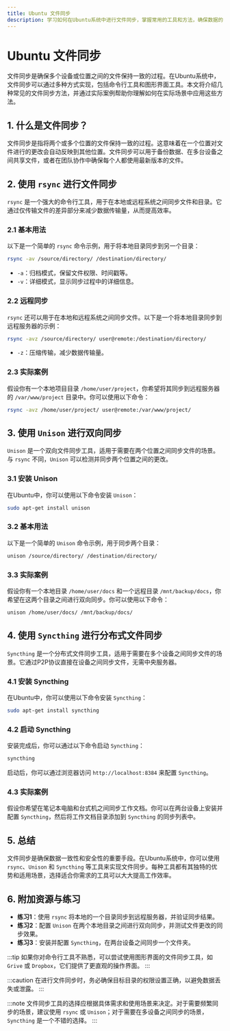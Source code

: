 ```yaml
---
title: Ubuntu 文件同步
description: 学习如何在Ubuntu系统中进行文件同步，掌握常用的工具和方法，确保数据的一致性和安全性。
---
```


# Ubuntu 文件同步

文件同步是确保多个设备或位置之间的文件保持一致的过程。在Ubuntu系统中，文件同步可以通过多种方式实现，包括命令行工具和图形界面工具。本文将介绍几种常见的文件同步方法，并通过实际案例帮助你理解如何在实际场景中应用这些方法。

## 1. 什么是文件同步？

文件同步是指将两个或多个位置的文件保持一致的过程。这意味着在一个位置对文件进行的更改会自动反映到其他位置。文件同步可以用于备份数据、在多台设备之间共享文件，或者在团队协作中确保每个人都使用最新版本的文件。

## 2. 使用 `rsync` 进行文件同步

`rsync` 是一个强大的命令行工具，用于在本地或远程系统之间同步文件和目录。它通过仅传输文件的差异部分来减少数据传输量，从而提高效率。

### 2.1 基本用法

以下是一个简单的 `rsync` 命令示例，用于将本地目录同步到另一个目录：

```bash
rsync -av /source/directory/ /destination/directory/
```

- `-a`：归档模式，保留文件权限、时间戳等。
- `-v`：详细模式，显示同步过程中的详细信息。

### 2.2 远程同步

`rsync` 还可以用于在本地和远程系统之间同步文件。以下是一个将本地目录同步到远程服务器的示例：

```bash
rsync -avz /source/directory/ user@remote:/destination/directory/
```

- `-z`：压缩传输，减少数据传输量。

### 2.3 实际案例

假设你有一个本地项目目录 `/home/user/project`，你希望将其同步到远程服务器的 `/var/www/project` 目录中。你可以使用以下命令：

```bash
rsync -avz /home/user/project/ user@remote:/var/www/project/
```

## 3. 使用 `Unison` 进行双向同步

`Unison` 是一个双向文件同步工具，适用于需要在两个位置之间同步文件的场景。与 `rsync` 不同，`Unison` 可以检测并同步两个位置之间的更改。

### 3.1 安装 Unison

在Ubuntu中，你可以使用以下命令安装 `Unison`：

```bash
sudo apt-get install unison
```

### 3.2 基本用法

以下是一个简单的 `Unison` 命令示例，用于同步两个目录：

```bash
unison /source/directory/ /destination/directory/
```

### 3.3 实际案例

假设你有一个本地目录 `/home/user/docs` 和一个远程目录 `/mnt/backup/docs`，你希望在这两个目录之间进行双向同步。你可以使用以下命令：

```bash
unison /home/user/docs/ /mnt/backup/docs/
```

## 4. 使用 `Syncthing` 进行分布式文件同步

`Syncthing` 是一个分布式文件同步工具，适用于需要在多个设备之间同步文件的场景。它通过P2P协议直接在设备之间同步文件，无需中央服务器。

### 4.1 安装 Syncthing

在Ubuntu中，你可以使用以下命令安装 `Syncthing`：

```bash
sudo apt-get install syncthing
```

### 4.2 启动 Syncthing

安装完成后，你可以通过以下命令启动 `Syncthing`：

```bash
syncthing
```

启动后，你可以通过浏览器访问 `http://localhost:8384` 来配置 `Syncthing`。

### 4.3 实际案例

假设你希望在笔记本电脑和台式机之间同步工作文档。你可以在两台设备上安装并配置 `Syncthing`，然后将工作文档目录添加到 `Syncthing` 的同步列表中。

## 5. 总结

文件同步是确保数据一致性和安全性的重要手段。在Ubuntu系统中，你可以使用 `rsync`、`Unison` 和 `Syncthing` 等工具来实现文件同步。每种工具都有其独特的优势和适用场景，选择适合你需求的工具可以大大提高工作效率。

## 6. 附加资源与练习

- **练习1**：使用 `rsync` 将本地的一个目录同步到远程服务器，并验证同步结果。
- **练习2**：配置 `Unison` 在两个本地目录之间进行双向同步，并测试文件更改的同步效果。
- **练习3**：安装并配置 `Syncthing`，在两台设备之间同步一个文件夹。

:::tip
如果你对命令行工具不熟悉，可以尝试使用图形界面的文件同步工具，如 `Grive` 或 `Dropbox`，它们提供了更直观的操作界面。
:::

:::caution
在进行文件同步时，务必确保目标目录的权限设置正确，以避免数据丢失或泄露。
:::

:::note
文件同步工具的选择应根据具体需求和使用场景来决定。对于需要频繁同步的场景，建议使用 `rsync` 或 `Unison`；对于需要在多设备之间同步的场景，`Syncthing` 是一个不错的选择。
:::